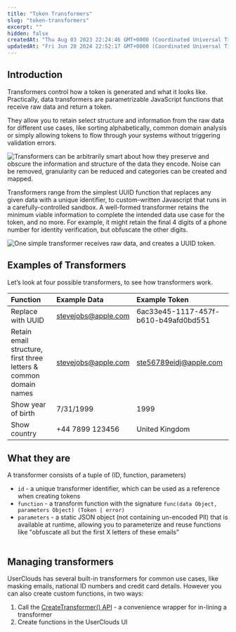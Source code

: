 ```yaml
---
title: "Token Transformers"
slug: "token-transformers"
excerpt: ""
hidden: false
createdAt: "Thu Aug 03 2023 22:24:46 GMT+0000 (Coordinated Universal Time)"
updatedAt: "Fri Jun 28 2024 22:52:17 GMT+0000 (Coordinated Universal Time)"
---
```

## Introduction

Transformers control how a token is generated and what it looks like. Practically, <Glossary>data transformer</Glossary>s are parametrizable JavaScript functions that receive raw data and return a <Glossary>token</Glossary>.

They allow you to retain select structure and information from the raw data for different use cases, like sorting alphabetically, common domain analysis or simply allowing tokens to flow through your systems without triggering validation errors. 

![Transformers can be arbitrarily smart about how they preserve and obscure the information and structure of the data they encode. Noise can be removed, granularity can be reduced and categories can be created and mapped.](https://files.readme.io/a087ff8-Frame_1006.png)


Transformers range from the simplest UUID function that replaces any given data with a unique identifier, to custom-written Javascript that runs in a carefully-controlled sandbox. A well-formed transformer retains the minimum viable information to complete the intended data use case for the token, and no more. For example, it might retain the final 4 digits of a phone number for identity verification, but obfuscate the other digits.

![One simple transformer receives raw data, and creates a UUID token.](https://files.readme.io/92ec15d-spaces_66DzLwptb2SejhKV7Bhn_uploads_QrLi9YP9CtHG5gAgEQrd_image_1.webp)


## Examples of Transformers

Let’s look at four possible transformers, to see how transformers work.

| Function                                                          | Example Data                                      | Example Token                                           |
| :---------------------------------------------------------------- | :------------------------------------------------ | :------------------------------------------------------ |
| Replace with UUID                                                 | [stevejobs@apple.com](mailto:stevejobs@apple.com) | 6ac33e45-1117-457f-b610-b49afd0bd551                    |
| Retain email structure, first three letters & common domain names | [stevejobs@apple.com](mailto:stevejobs@apple.com) | [ste56789eidj@apple.com](mailto:ste56789eidj@apple.com) |
| Show year of birth                                                | 7/31/1999                                         | 1999                                                    |
| Show country                                                      | \+44 7899 123456                                  | United Kingdom                                          |

## What they are

A transformer consists of a tuple of (ID, function, parameters)

- `id` - a unique transformer identifier, which can be used as a reference when creating tokens
- `function` - a transform function with the signature `func(data Object, parameters Object) (Token | error)`
- `parameters` - a static JSON object (not containing un-encoded PII) that is available at runtime, allowing you to parameterize and reuse functions like "obfuscate all but the first X letters of these emails"  
  ​

## Managing transformers

UserClouds has several built-in transformers for common use cases, like masking emails, national ID numbers and credit card details. However you can also create custom functions, in two ways:

1. Call the [CreateTransformer() API](https://docs.userclouds.com/reference/post_tokenizer-policies-transformation) - a convenience wrapper for in-lining a transformer
2. Create functions in the UserClouds UI
